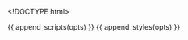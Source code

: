<!DOCTYPE html>

<head>
    {{ append_scripts(opts) }}
    {{ append_styles(opts) }}
</head>  

<body>
  <script>    

      var margin = { top: 20, right: 20, bottom: 30, left: 50 },
        width = 960 - margin.left - margin.right,
        height = 500 - margin.top - margin.bottom;

      d3.selectAll("body").append("svg")
        .append("g")
            .attr("id", "linechart")
            .attr("transform", "translate(" + margin.left + "," + margin.top + ")");

      drawd3line(width, height);
      

      function drawd3line(width, height) {
          var svg = d3.selectAll("#linechart");

          var parseDate = d3.time.format("%Y-%m-%d").parse,
               bisectDate = d3.bisector(function (d) { return d.date; }).left;

          var x = d3.time.scale()
                .range([0, width]);

          var y = d3.scale.linear()
                .range([height, 0]);

          var xAxis = d3.svg.axis()
                .scale(x)
                .orient("bottom");

          var yAxis = d3.svg.axis()
                .scale(y)
                .orient("left");

          var line = d3.svg.line()
                .x(function (d) { return x(d.date); })
                .y(function (d) { return y(d.cumul); });

          var color = d3.scale.category20();

          data = {{ translate(opts) }}
              data.forEach(function (d) {
                  d.date = parseDate(d.date);
                  d.price = +d.price;
              });

              var indexkeys = d3.keys(d3.nest().key(function (d) { return d.indexname; }).map(data))
              indexkeys.forEach(function (name) {
                  //ugly ugly but can't think of the best place to put this transform
                  //gets cumulative growth by dividing price by first price
                  var temp = data.filter(function (d) { return d.indexname == name; });
                  temp.forEach(function (d) { d.cumul = +d.price / temp[0].price });
              })


              indexdata = d3.nest().key(function(d) {return d.indexname;}).entries(data);

              x.domain(d3.extent(data, function (d) { return d.date; }));
              y.domain(d3.extent(data, function (d) { return d.cumul; }));

              svg.append("g")
                  .attr("class", "x axis")
                  .attr("transform", "translate(0," + height + ")")
                  .call(xAxis);

              svg.append("g")
                  .attr("class", "y axis")
                  .call(yAxis)
                .append("text")
                  .attr("transform", "rotate(-90)")
                  .attr("y", 6)
                  .attr("dy", ".71em")
                  .style("text-anchor", "end")
                  .text("Cumulative Growth");

              var indexGroup = svg.selectAll(".indexname")
                  .data(indexdata)
                      .enter().append("g")
                            .attr("class", "indexname")
                            .attr("id", function (d) { return d.key });

              indexGroup.append("path")
                    .attr("class", "line")
                    .attr("d", function (d) { return line(d.values); })
                    .attr("stroke", function (d) { return color(d.key); });

             //original ugly way of doing it until I found Mike Bostock's example
             // var nodes = indexGroup.selectAll()
             //       .data(function (d) { return d.values; })
             //           .enter().append("g")
             //               .attr("class", "points")
             //               .attr("transform", function (d) { return "translate(" + x(d.date) + "," + y(d.cumul) + ")"; });

              //nodes.append('circle')
              //      .attr("r", 10)
              //      .attr("fill", function (d) { return color(d.indexname); })

             // nodes.append('text')
             //       .attr("text-anchor", "middle")
             //       .attr("dx", 12)
             //       .attr("dy", "-.35em")
             //       .text(function (d) { return d.indexname + "\n " + Math.round(d.cumul * 100) / 100; })
             //       .attr("fill", "gray");

              var focus = svg.selectAll(".focus")
                    .data(indexkeys).enter().append("g")
                          .attr("class", "focus")
                          .attr("id", function (d) { return "focus-" + d; })
                          .style("display", "none");

              focus.append("circle")
                  .attr("r", 4.5);

              focus.append("text")
                  .attr("x", 9)
                  .attr("dy", ".35em");

              svg.append("rect")
                  .attr("class", "overlay")
                  .attr("width", width)
                  .attr("height", height)
                  .on("mouseover", function () { focus.style("display", null); })
                  .on("mouseout", function () { focus.style("display", "none"); })
                  .on("mousemove", mousemove);

              function mousemove() {
                  var x0 = x.invert(d3.mouse(this)[0]);
                  indexkeys.forEach(function (indexname, i1) {
                      var i = bisectDate(indexdata[i1].values, x0, 1),
                        d0 = indexdata[i1].values[i - 1],
                        d1 = indexdata[i1].values[i],
                        d = x0 - d0.date > d1.date - x0 ? d1 : d0;
                      d3.select("#focus-" + indexname)
                        .attr("transform", "translate(" + x(d.date) + "," + y(d.cumul) + ")")
                        .attr("fill", color(indexname));
                      d3.select("#focus-" + indexname).select("text").text(indexname + " " + Math.round(d.cumul*100)/100).attr("fill", color(indexname));
                  });
              }

      }
</script>
</body>
</html>